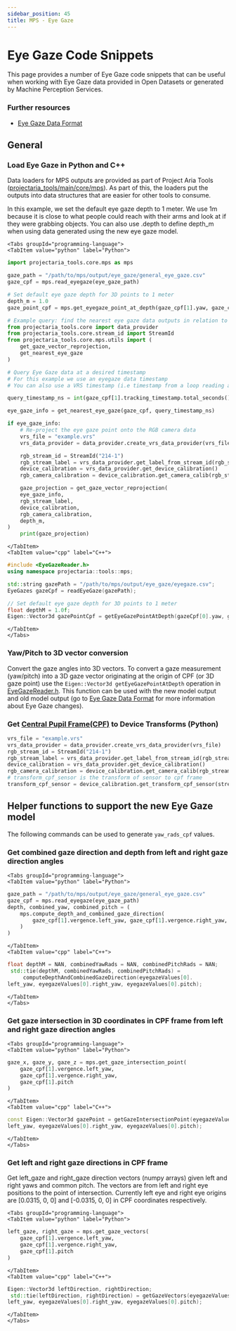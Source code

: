 ```yaml
---
sidebar_position: 45
title: MPS - Eye Gaze
---
```



# Eye Gaze Code Snippets

This page provides a number of Eye Gaze code snippets that can be useful when working with Eye Gaze data provided in Open Datasets or generated by Machine Perception Services.

### Further resources
* [Eye Gaze Data Format](/data_formats/mps/mps_eye_gaze.mdx)

## General
### Load Eye Gaze in Python and C++

Data loaders for MPS outputs are provided as part of Project Aria Tools ([projectaria_tools/main/core/mps](https://github.com/facebookresearch/projectaria_tools/blob/main/core/mps)). As part of this, the loaders put the outputs into data structures that are easier for other tools to consume.

In this example, we set the default eye gaze depth to 1 meter. We use 1m because it is close to what people could reach with their arms and look at if they were grabbing objects. You can also use .depth to define depth_m when using data generated using the new eye gaze model.

```mdx-code-block
<Tabs groupId="programming-language">
<TabItem value="python" label="Python">
```
```python
import projectaria_tools.core.mps as mps

gaze_path = "/path/to/mps/output/eye_gaze/general_eye_gaze.csv"
gaze_cpf = mps.read_eyegaze(eye_gaze_path)

# Set default eye gaze depth for 3D points to 1 meter
depth_m = 1.0
gaze_point_cpf = mps.get_eyegaze_point_at_depth(gaze_cpf[1].yaw, gaze_cpf[1].pitch, depth_m)

# Example query: find the nearest eye gaze data outputs in relation to a specific timestamp
from projectaria_tools.core import data_provider
from projectaria_tools.core.stream_id import StreamId
from projectaria_tools.core.mps.utils import (
    get_gaze_vector_reprojection,
    get_nearest_eye_gaze
)

# Query Eye Gaze data at a desired timestamp
# For this example we use an eyegaze data timestamp
# You can also use a VRS timestamp (i.e timestamp from a loop reading all the images)

query_timestamp_ns = int(gaze_cpf[1].tracking_timestamp.total_seconds() * 1e9)

eye_gaze_info = get_nearest_eye_gaze(gaze_cpf, query_timestamp_ns)

if eye_gaze_info:
    # Re-project the eye gaze point onto the RGB camera data
    vrs_file = "example.vrs"
    vrs_data_provider = data_provider.create_vrs_data_provider(vrs_file)

    rgb_stream_id = StreamId("214-1")
    rgb_stream_label = vrs_data_provider.get_label_from_stream_id(rgb_stream_id)
    device_calibration = vrs_data_provider.get_device_calibration()
    rgb_camera_calibration = device_calibration.get_camera_calib(rgb_stream_label)

    gaze_projection = get_gaze_vector_reprojection(
    eye_gaze_info,
    rgb_stream_label,
    device_calibration,
    rgb_camera_calibration,
    depth_m,
)
    print(gaze_projection)
```
```mdx-code-block
</TabItem>
<TabItem value="cpp" label="C++">
```
```cpp
#include <EyeGazeReader.h>
using namespace projectaria::tools::mps;

std::string gazePath = "/path/to/mps/output/eye_gaze/eyegaze.csv";
EyeGazes gazeCpf = readEyeGaze(gazePath);

// Set default eye gaze depth for 3D points to 1 meter
float depthM = 1.0f;
Eigen::Vector3d gazePointCpf = getEyeGazePointAtDepth(gazeCpf[0].yaw, gazeCpf[0].pitch, depthM);
```
```mdx-code-block
</TabItem>
</Tabs>
```


### Yaw/Pitch to 3D vector conversion​

Convert the gaze angles into 3D vectors. To convert a gaze measurement (yaw/pitch) into a 3D gaze vector originating at the origin of CPF (or 3D gaze point) use the `Eigen::Vector3d getEyeGazePointAtDepth` operation in [EyeGazeReader.h](https://github.com/facebookresearch/projectaria_tools/blob/main/core/mps/EyeGazeReader.h#L40). This function can be used with the new model output and old model output (go to [Eye Gaze Data Format](/data_formats/mps/mps_eye_gaze.mdx) for more information about Eye Gaze changes).


### Get [Central Pupil Frame(CPF)](/data_formats/coordinate_convention/3d_coordinate_frame_convention.mdx#the-nominal-central-pupil-frame-cpf) to Device Transforms (Python)
<div id="helper"> </div>

```python
vrs_file = "example.vrs"
vrs_data_provider = data_provider.create_vrs_data_provider(vrs_file)
rgb_stream_id = StreamId("214-1")
rgb_stream_label = vrs_data_provider.get_label_from_stream_id(rgb_stream_id)
device_calibration = vrs_data_provider.get_device_calibration()
rgb_camera_calibration = device_calibration.get_camera_calib(rgb_stream_label)
# transform_cpf_sensor is the transform of sensor to cpf frame
transform_cpf_sensor = device_calibration.get_transform_cpf_sensor(stream_id_label)
```

## Helper functions to support the new Eye Gaze model
The following commands can be used to generate `yaw_rads_cpf` values.

### Get combined gaze direction and depth from left and right gaze direction angles
```mdx-code-block
<Tabs groupId="programming-language">
<TabItem value="python" label="Python">
```
```python
gaze_path = "/path/to/mps/output/eye_gaze/general_eye_gaze.csv"
gaze_cpf = mps.read_eyegaze(eye_gaze_path)
depth, combined_yaw, combined_pitch = (
    mps.compute_depth_and_combined_gaze_direction(
        gaze_cpf[1].vergence.left_yaw, gaze_cpf[1].vergence.right_yaw, gaze_cpf[1].pitch
    )
)
```
```mdx-code-block
</TabItem>
<TabItem value="cpp" label="C++">
```
```cpp
float depthM = NAN, combinedYawRads = NAN, combinedPitchRads = NAN;
 std::tie(depthM, combinedYawRads, combinedPitchRads) =
     computeDepthAndCombinedGazeDirection(eyegazeValues[0].
left_yaw, eyegazeValues[0].right_yaw, eyegazeValues[0].pitch);
```
```mdx-code-block
</TabItem>
</Tabs>
```

### Get gaze intersection in 3D coordinates in CPF frame from left and right gaze direction angles

```mdx-code-block
<Tabs groupId="programming-language">
<TabItem value="python" label="Python">
```
```python
gaze_x, gaze_y, gaze_z = mps.get_gaze_intersection_point(
    gaze_cpf[1].vergence.left_yaw,
    gaze_cpf[1].vergence.right_yaw,
    gaze_cpf[1].pitch
)
```
```mdx-code-block
</TabItem>
<TabItem value="cpp" label="C++">
```
```cpp
const Eigen::Vector3d gazePoint = getGazeIntersectionPoint(eyegazeValues[0].
left_yaw, eyegazeValues[0].right_yaw, eyegazeValues[0].pitch);
```
```mdx-code-block
</TabItem>
</Tabs>
```

### Get left and right gaze directions in CPF frame

Get left_gaze and right_gaze direction vectors (numpy arrays) given left and right yaws and common pitch. The vectors are from left and right eye positions to the point of intersection. Currently left eye and right eye origins are [0.0315, 0, 0] and [-0.0315, 0, 0] in CPF coordinates respectively.

```mdx-code-block
<Tabs groupId="programming-language">
<TabItem value="python" label="Python">
```
```python
left_gaze, right_gaze = mps.get_gaze_vectors(
    gaze_cpf[1].vergence.left_yaw,
    gaze_cpf[1].vergence.right_yaw,
    gaze_cpf[1].pitch
)
```
```mdx-code-block
</TabItem>
<TabItem value="cpp" label="C++">
```
```cpp
Eigen::Vector3d leftDirection, rightDirection;
 std::tie(leftDirection, rightDirection) = getGazeVectors(eyegazeValues[0].
left_yaw, eyegazeValues[0].right_yaw, eyegazeValues[0].pitch);
```
```mdx-code-block
</TabItem>
</Tabs>
```
